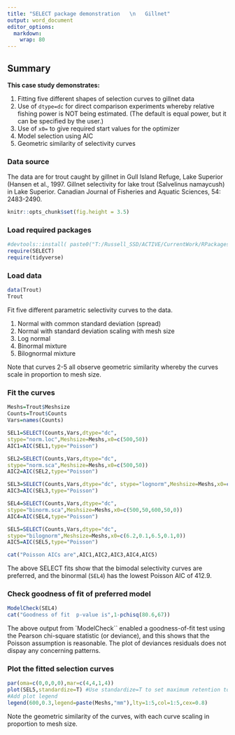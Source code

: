```yaml
---
title: "SELECT package demonstration   \n   Gillnet"
output: word_document
editor_options: 
  markdown: 
    wrap: 80
---
```


## Summary

**This case study demonstrates:**

1.  Fitting five different shapes of selection curves to gillnet data
2.  Use of `dtype=dc` for direct comparison experiments whereby relative fishing
power is NOT being estimated. (The default is equal power, but it can be specified by the user.)
3.  Use of `x0=` to give required start values for the optimizer
4.  Model selection using AIC
5.  Geometric similarity of selectivity curves

### Data source

The data are for trout caught by gillnet in Gull Island Refuge, Lake Superior
(Hansen et al., 1997. Gillnet selectivity for lake trout (Salvelinus namaycush)
in Lake Superior. Canadian Journal of Fisheries and Aquatic Sciences, 54:
2483-2490.

```r
knitr::opts_chunk$set(fig.height = 3.5)
```

### Load required packages

```r
#devtools::install( paste0("T:/Russell_SSD/ACTIVE/CurrentWork/RPackages/SELECT") )
require(SELECT)
require(tidyverse)
```

### Load data

```r
data(Trout)
Trout
```

Fit five different parametric selectivity curves to the data.

1.  Normal with common standard deviation (spread)
2.  Normal with standard deviation scaling with mesh size
3.  Log normal
4.  Binormal mixture
5.  Bilognormal mixture

Note that curves 2-5 all observe geometric similarity whereby the curves scale
in proportion to mesh size.

### Fit the curves

```r
Meshs=Trout$Meshsize
Counts=Trout$Counts 
Vars=names(Counts)

SEL1=SELECT(Counts,Vars,dtype="dc",
stype="norm.loc",Meshsize=Meshs,x0=c(500,50)) 
AIC1=AIC(SEL1,type="Poisson")

SEL2=SELECT(Counts,Vars,dtype="dc",
stype="norm.sca",Meshsize=Meshs,x0=c(500,50)) 
AIC2=AIC(SEL2,type="Poisson")

SEL3=SELECT(Counts,Vars,dtype="dc", stype="lognorm",Meshsize=Meshs,x0=c(6,0.2))
AIC3=AIC(SEL3,type="Poisson")

SEL4=SELECT(Counts,Vars,dtype="dc",
stype="binorm.sca",Meshsize=Meshs,x0=c(500,50,600,50,0))
AIC4=AIC(SEL4,type="Poisson")

SEL5=SELECT(Counts,Vars,dtype="dc",
stype="bilognorm",Meshsize=Meshs,x0=c(6.2,0.1,6.5,0.1,0))
AIC5=AIC(SEL5,type="Poisson")

cat("Poisson AICs are",AIC1,AIC2,AIC3,AIC4,AIC5)
```

The above SELECT fits show that the bimodal selectivity curves are preferred, and
the binormal (`SEL4`) has the lowest Poisson AIC of 412.9.

### Check goodness of fit of preferred model
```r
ModelCheck(SEL4)
cat("Goodness of fit  p-value is",1-pchisq(80.6,67))           
```

The above output from `ModelCheck`` enabled a goodness-of-fit test using the Pearson chi-square statistic (or deviance), and this shows that the Poisson assumption is
reasonable. The plot of deviances residuals does not dispay any concerning patterns.

### Plot the fitted selection curves

```r
par(oma=c(0,0,0,0),mar=c(4,4,1,4)) 
plot(SEL5,standardize=T) #Use standardize=T to set maximum retention to 1
#Add plot legend
legend(600,0.3,legend=paste(Meshs,"mm"),lty=1:5,col=1:5,cex=0.8)
```

Note the geometric similarity of the curves, with each curve scaling in 
proportion to mesh size.
